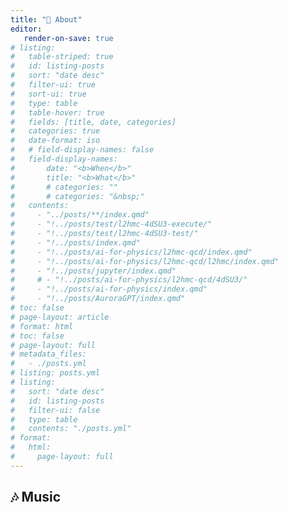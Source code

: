 ```yaml
---
title: "🪪 About"
editor:
   render-on-save: true
# listing:
#   table-striped: true
#   id: listing-posts
#   sort: "date desc"
#   filter-ui: true
#   sort-ui: true
#   type: table
#   table-hover: true
#   fields: [title, date, categories]
#   categories: true
#   date-format: iso
#   # field-display-names: false
#   field-display-names:
#       date: "<b>When</b>"
#       title: "<b>What</b>"
#       # categories: ""
#       # categories: "&nbsp;"
#   contents:
#     - "../posts/**/index.qmd"
#     - "!../posts/test/l2hmc-4dSU3-execute/"
#     - "!../posts/test/l2hmc-4dSU3-test/"
#     - "!../posts/index.qmd"
#     - "!../posts/ai-for-physics/l2hmc-qcd/index.qmd"
#     - "!../posts/ai-for-physics/l2hmc-qcd/l2hmc/index.qmd"
#     - "!../posts/jupyter/index.qmd"
#     # - "!../posts/ai-for-physics/l2hmc-qcd/4dSU3/"
#     - "!../posts/ai-for-physics/index.qmd"
#     - "!../posts/AuroraGPT/index.qmd"
# toc: false
# page-layout: article
# format: html
# toc: false
# page-layout: full
# metadata_files:
#   - ./posts.yml
# listing: posts.yml
# listing:
#   sort: "date desc"
#   id: listing-posts
#   filter-ui: false
#   type: table
#   contents: "./posts.yml"
# format:
#   html:
#     page-layout: full
---
```


## 🎶 Music



